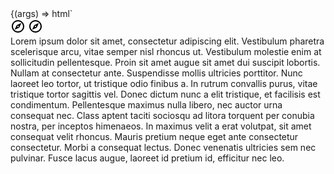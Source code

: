 
<Meta title="Patterns/Single Column" />

<Canvas>
  <Story
    name="Single Column with Top Navigation and Footer"
    parameters={{ loki: { skip: true }, layout: "fullscreen" }}
  >
    {(args) =>
      html`<div>
        <div style="display: flex; flex-direction: column; min-height: 100vh;">
          <ic-top-navigation
            app-title="Application Name"
            status="alpha"
            version="v0.0.7"
            content-aligned="center"
          >
            <svg
              slot="app-icon"
              xmlns="http://www.w3.org/2000/svg"
              height="24px"
              viewBox="0 0 24 24"
              width="24px"
              fill="#000000"
            >
              <path d="M0 0h24v24H0V0z" fill="none" />
              <path
                d="M12 2C6.48 2 2 6.48 2 12s4.48 10 10 10 10-4.48 10-10S17.52 2 12 2zm0 18c-4.41 0-8-3.59-8-8s3.59-8 8-8 8 3.59 8 8-3.59 8-8 8zm-5.5-2.5l7.51-3.49L17.5 6.5 9.99 9.99 6.5 17.5zm5.5-6.6c.61 0 1.1.49 1.1 1.1s-.49 1.1-1.1 1.1-1.1-.49-1.1-1.1.49-1.1 1.1-1.1z"
              />
            </svg>
            <ic-search-bar
              slot="search"
              placeholder="Search"
              label="Search"
            ></ic-search-bar>
            <ic-navigation-button
              label="button1"
              slot="buttons"
              onclick="alert('test')"
            >
              <svg
                slot="icon"
                xmlns="http://www.w3.org/2000/svg"
                height="24px"
                viewBox="0 0 24 24"
                width="24px"
                fill="#000000"
              >
                <path d="M0 0h24v24H0V0z" fill="none" />
                <path
                  d="M12 2C6.48 2 2 6.48 2 12s4.48 10 10 10 10-4.48 10-10S17.52 2 12 2zm0 18c-4.41 0-8-3.59-8-8s3.59-8 8-8 8 3.59 8 8-3.59 8-8 8zm-5.5-2.5l7.51-3.49L17.5 6.5 9.99 9.99 6.5 17.5zm5.5-6.6c.61 0 1.1.49 1.1 1.1s-.49 1.1-1.1 1.1-1.1-.49-1.1-1.1.49-1.1 1.1-1.1z"
                />
              </svg>
            </ic-navigation-button>
            <ic-navigation-item
              slot="navigation"
              label="Navigation"
              href="/"
            ></ic-navigation-item>
            <ic-navigation-group
              slot="navigation"
              label="Navigation group"
              expandable="true"
            >
              <ic-navigation-item
                label="Navigation"
                href="/"
              ></ic-navigation-item>
              <ic-navigation-item
                label="Navigation"
                href="/"
              ></ic-navigation-item>
            </ic-navigation-group>
          </ic-top-navigation>
          <main style="height: 100%">
            <ic-section-container aligned="center">
              <ic-typography
                >Lorem ipsum dolor sit amet, consectetur adipiscing elit.
                Vestibulum pharetra scelerisque arcu, vitae semper nisl rhoncus
                ut. Vestibulum molestie enim at sollicitudin pellentesque. Proin
                sit amet augue sit amet dui suscipit lobortis. Nullam at
                consectetur ante. Suspendisse mollis ultricies porttitor. Nunc
                laoreet leo tortor, ut tristique odio finibus a. In rutrum
                convallis purus, vitae tristique tortor sagittis vel. Donec
                dictum nunc a elit tristique, et facilisis est condimentum.
                Pellentesque maximus nulla libero, nec auctor urna consequat
                nec. Class aptent taciti sociosqu ad litora torquent per conubia
                nostra, per inceptos himenaeos. In maximus velit a erat
                volutpat, sit amet consequat velit rhoncus. Mauris pretium neque
                eget ante consectetur consectetur. Morbi a consequat lectus.
                Donec venenatis ultricies sem nec pulvinar. Fusce lacus augue,
                laoreet id pretium id, efficitur nec leo.</ic-typography
              >
            </ic-section-container>
          </main>
        </div>
        <ic-footer
          aligned="full-width"
          description="The ICDS is maintained by the Design Practice Team. If you've got a question or want to feedback,
          please get in touch."
          caption="All content is available under the Open Government Licence v3.0, except source code and code examples which are available under the MIT Licence."
        ></ic-footer>
      </div>`
    }
  </Story>
</Canvas>
